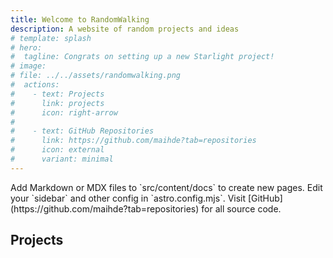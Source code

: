 ```yaml
---
title: Welcome to RandomWalking
description: A website of random projects and ideas
# template: splash
# hero:
#  tagline: Congrats on setting up a new Starlight project!
# image:
# file: ../../assets/randomwalking.png
#  actions:
#    - text: Projects
#      link: projects
#      icon: right-arrow
#
#    - text: GitHub Repositories
#      link: https://github.com/maihde?tab=repositories
#      icon: external
#      variant: minimal
---
```



<CardGrid stagger>
	<Card title="Add new content" icon="add-document">
		Add Markdown or MDX files to `src/content/docs` to create new pages.
	</Card>
	<Card title="Configure your site" icon="setting">
		Edit your `sidebar` and other config in `astro.config.mjs`.
	</Card>
	<Card title="GitHub Repositories" icon="open-book">
		Visit [GitHub](https://github.com/maihde?tab=repositories) for all source code.
	</Card>
</CardGrid>

## Projects

<CardGrid>
	<LinkCard
	    title="Laser vs 3D Printed Gridfinity"
		href="/projects/laser_vs_3dprint_gridfinity"
		description="Laser versus 3D Printed Gridfinity"
	/>

</CardGrid>


